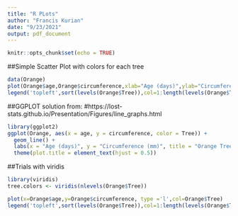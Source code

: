 ```yaml
---
title: "R PLots"
author: "Francis Kurian"
date: "9/23/2021"
output: pdf_document
---
```


```r
knitr::opts_chunk$set(echo = TRUE)
```

##Simple Scatter Plot with colors for each tree

```r
data(Orange)
plot(Orange$age,Orange$circumference,xlab="Age (days)",ylab="Circumference (mm)",pch=19,col=Orange$Tree)
legend('topleft',sort(levels(Orange$Tree)),col=1:length(levels(Orange$Tree)),pch=19)
```

##GGPLOT solution from:
#https://lost-stats.github.io/Presentation/Figures/line_graphs.html

```r
library(ggplot2) 
ggplot(Orange, aes(x = age, y = circumference, color = Tree)) +
  geom_line() +
  labs(x = "Age (days)", y = "Circumference (mm)", title = "Orange Tree Circumference Growth by Age") +
  theme(plot.title = element_text(hjust = 0.5))
```
##Trials with viridis

```r
library(viridis)
tree.colors <- viridis(nlevels(Orange$Tree))

plot(x=Orange$age,y=Orange$circumference, type ='l',col=Orange$Tree)
legend('topleft',sort(levels(Orange$Tree)),col=1:length(levels(Orange$Tree)),pch=19)
```